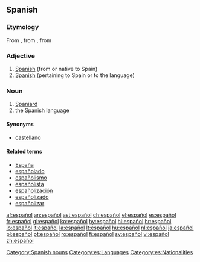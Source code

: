 ==Spanish==

===Etymology===
From {{Pr.|es}} {{term|espaignol}}, from {{ML.|es}} {{term|Hispaniolus|Hispaniŏlus|lang=lat}}, from    {{etyl|lat|es}} {{term|Hispanus|lang=lat}}

===Adjective===
{{es-adj|masculine plural=españoles|feminine=española}}

# [[Spanish]] (from or native to Spain)
# [[Spanish]] (pertaining to Spain or to the language)

===Noun===
{{es-noun-mf|masculine plural=españoles|feminine=española}}

# [[Spaniard]]
# the [[Spanish]] language

====Synonyms====
*[[castellano]]

====Related terms====
*[[España]]
*[[españolado]]
*[[españolismo]]
*[[españolista]]
*[[españolización]]
*[[españolizado]]
*[[españolizar]]

[[Category:Spanish nouns]]
[[Category:es:Languages]]
[[Category:es:Nationalities]]

[[af:español]]
[[an:español]]
[[ast:español]]
[[ch:español]]
[[el:español]]
[[es:español]]
[[fr:español]]
[[gl:español]]
[[ko:español]]
[[hy:español]]
[[hi:español]]
[[hr:español]]
[[io:español]]
[[it:español]]
[[la:español]]
[[lt:español]]
[[hu:español]]
[[nl:español]]
[[ja:español]]
[[pl:español]]
[[pt:español]]
[[ro:español]]
[[fi:español]]
[[sv:español]]
[[vi:español]]
[[zh:español]]